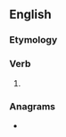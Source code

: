 ==English==

===Etymology===
{{suffix|en|hope|est|nocat=1}}

===Verb===
{{head|en|verb form}}

# {{en-archaic second-person singular of|hope|lang=en}}

===Anagrams===
* {{anagrams|en|a=ehopst|hopset|hoteps|poseth}}